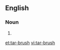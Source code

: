 ==English==

===Noun===
{{en-noun|tar-brushes}}

# {{alternative spelling of|tarbrush}}

[[et:tar-brush]]
[[vi:tar-brush]]